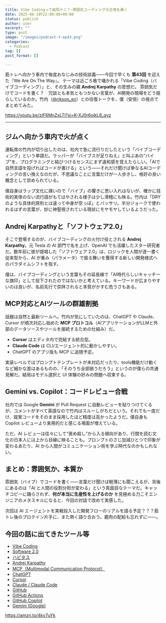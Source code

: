 ```yaml
---
title: Vibe Codingって結局ナニ？―雰囲気コーディングの正体を暴く
date: 2025-06-10T22:00:00+09:00
status: publish
author: user
excerpt: ""
type: post
image: "/images/podcast-t-ep43.png"
categories:
  - Podcast
tag: []
post_format: []

---
```


筋トレへ向かう車内で毎度おなじみの技術談義――今回で早くも **第43回** を迎えた『We Are On The Way』。
テーマは近ごろ巷で囁かれる「Vibe Coding（バイブコーディング）」と、その生みの親 **Andrej Karpathy** の思想だ。
雰囲気だけでコードを書く？　冗談とも本気ともつかない言葉が、AI開発の現場をどう揺らしているのか。竹内（[@rikson_en](https://x.com/rikson_en)）との往復トークを、僕（安倍）の視点でまとめてみた。

https://youtu.be/zIF6MnZxLTI?si=K-XJ0r6ojkL6_gyz

---

## ジムへ向かう車内で火が点く

運転席の竹内が切り出したのは、社内で急に流行りだしたという「バイブコーディング」という単語だ。ラッパーが「バイブスが足りねえ」と叫ぶあの“バイブ”を、プログラミングと結びつけるセンスにまず違和感を覚えたらしい。「AIで自然言語を投げればコードが書ける」という――それだけ聞けば単なるAIコーディングの言い換えなのだが、不思議なことに言葉だけが一人歩きし、格好の良い概念として崇められている。

僕自身はラップ文化に疎いので「バイブ」の響きに思い入れはないが、確かに技術的実体のない流行語がもてはやされる様子は少し滑稽にも映る。竹内は「DRYのような具体的原則とは違って中身が空っぽ」とバッサリ。半分ジョークで使われるはずの言葉が、妙に神聖視されている現状にモヤモヤしているようだった。

## Andrej Karpathyと「ソフトウェア2.0」

そこで登場するのが、バイブコーディングの火付け役とされる **Andrej Karpathy**。元 Tesla の AI 部門で名を上げ、OpenAI でも活躍したスター研究者だ。数年前に彼が提唱した「ソフトウェア 2.0」は、ロジックを人間が逐一書く従来型から、AI が重み（パラメータ）で振る舞いを獲得する新しい開発様式へのパラダイムシフトを指す。

僕は、バイブコーディングという言葉もその延長線で「AI時代らしいキャッチーな旗印」として投下されたのではないかと考えている。キーワードが広まりやすいのは良いが、名前先行で崇拝されると本質がかすむ危うさもある。

## MCP対応とAIツールの群雄割拠

話題は自然と最新ツールへ。竹内が気にしていたのは、ChatGPT や Claude、Cursor が順次対応し始めた **MCP プロトコル**（AIアプリケーションがLLMと外部のデータソースやツールを接続するための仕組み）だ。

* **Cursor** はエディタ内で完結する統合型。
* **Claude Code** は CLI/エージェント的に動かしやすい。
* ChatGPT のアプリ版も MCP に追随予定。

実装レベルではプロンプトテンプレートが未対応だったり、tools機能だけ動くなど細かな差はあるものの、「そのうち全部揃うだろう」というのが僕らの共通見解だ。結局はモデル選択と UI 体験の好みの問題へ収束する。

## Gemini vs. Copilot：コードレビュー合戦

社内では Google **Gemini** が Pull Request に自動レビューを貼りつけてくるが、コメントがすべて英語なので竹内はスルーしがちだという。それでも一度だけ、提案コードをそのまま採用したほど精度は高かったようだ。僕自身も Copilot レビューより実用的だと感じる場面が増えている。

ただ、AI レビューは往々にして“褒め殺し”から入る傾向があり、行間を読む文化の日本人には上から目線に映ることも。プロンプトのさじ加減ひとつで印象が変わるあたり、AI から人間がコミュニケーション術を学ぶ時代なのかもしれない。

## まとめ：雰囲気か、本質か

雰囲気（バイブ）でコードを書く――言葉だけ聞けば軽薄にも聞こえるが、背後にあるのは「AI と人間の役割分担が変わる」という真面目なテーマだ。キャッチコピーに踊らされず、**何が本当に生産性を上げるのか** を見極める力こそエンジニアのメタスキルになると、今回の対話で改めて実感した。

次回は AI エージェントを実戦投入した開発フローのリアルを語る予定？？？筋トレ後のプロテイン片手に、また熱く語り合おう。鹿肉の配給も忘れずに――。


## 今回の話に出てきたツール等
* [Vibe Coding](https://x.com/karpathy/status/1886192184808149383)
* [Software 2.0](https://karpathy.medium.com/software-2-0-a64152b37c35)
* [ハピタス](https://hapitas.jp)
* [Andrej Karpathy](https://karpathy.ai/)
* [MCP（Multimodal Communication Protocol）](https://modelcontextprotocol.io/specification/2025-03-26)
* [ChatGPT](https://chatgpt.com/)
* [Cursor](https://www.cursor.com/)
* [Claude / Claude Code](https://www.anthropic.com/claude-code)
* [GitHub](https://github.com/)
* [GitHub Actions](https://github.com/features/actions)
* [GitHub Copilot](https://github.com/features/copilot)
* [Gemini (Google)](https://gemini.google.com/)


https://amzn.to/4kv7uYk




